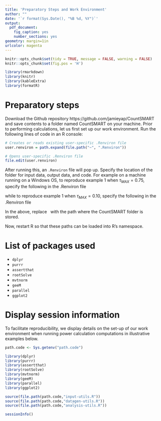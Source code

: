 ```yaml
---
title: 'Preparatory Steps and Work Environment'
author: ""
date: '`r format(Sys.Date(), "%B %d, %Y")`'
output:
  pdf_document:
    fig_caption: yes
    number_sections: yes
geometry: margin=1in
urlcolor: magenta
---
```



```r
knitr::opts_chunk$set(tidy = TRUE, message = FALSE, warning = FALSE)
knitr::opts_chunk$set(fig.pos = 'H')
```


```r
library(rmarkdown)
library(knitr)
library(kableExtra)
library(formatR)
```

# Preparatory steps
Download the Github repository https://github.com/jamieyap/CountSMART and save contents to a folder named CountSMART on your machine. Prior to performing calculations, let us first set up our work environment. Run the following lines of code in an R console:

```r
# Creates or reads existing user-specific .Renviron file
user.renviron = path.expand(file.path("~", ".Renviron")) 

# Opens user-specific .Renviron file
file.edit(user.renviron)
```

After running this, an `.Renviron` file will pop up. Specify the location of the folder for input data, output data, and code. For example on a machine running on a Windows OS, to reproduce example 1 when $\tau_{MAX}=0.75$, specify the following in the .Renviron file

\begin{verbatim}
path.input_data = "~/CountSMART/run-examples/dat-example-01a"
path.output_data = "~/CountSMART/run-examples/output-example-01a"
path.code = "~/CountSMART/code"
\end{verbatim}
\vspace{0.5cm}

while to reproduce example 1 when $\tau_{MAX}=0.10$, specify the following in the .Renviron file

\begin{verbatim}
path.input_data = "~/CountSMART/run-examples/dat-example-01b"
path.output_data = "~/CountSMART/run-examples/output-example-01b"
path.code = "~/CountSMART/code"
\end{verbatim}
\vspace{0.5cm}

In the above, replace $~$ with the path where the CountSMART folder is stored.

Now, restart R so that these paths can be loaded into R's namespace. 

# List of packages used

* `dplyr`
* `purrr`
* `assertthat`
* `rootSolve`
* `mvtnorm`
* `geeM`
* `parallel`
* `ggplot2`


# Display session information

To facilitate reproducibility, we display details on the set-up of our work environment when running power calculation computations in illustrative examples below.

```r
path.code <- Sys.getenv("path.code")

library(dplyr)
library(purrr)
library(assertthat)
library(rootSolve)
library(mvtnorm)
library(geeM)
library(parallel)
library(ggplot2)

source(file.path(path.code,"input-utils.R"))
source(file.path(path.code,"datagen-utils.R"))
source(file.path(path.code,"analysis-utils.R"))
```


```r
sessionInfo()
```